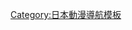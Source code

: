 {{Navbox
|name   = 水星領航員
|title  = [[水星領航員]]
|listclass = hlist

|group1 = 相關項目
|list1  = 
* [[水星領航員角色列表|角色列表]]
* [[水星 (水星領航員)|水星]]
* [[天野梢]]
}}<noinclude>
{{DEFAULTSORT:Aria}}
[[Category:日本動漫導航模板]]
</noinclude>